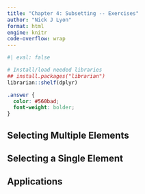 ```yaml
---
title: "Chapter 4: Subsetting -- Exercises"
author: "Nick J Lyon"
format: html
engine: knitr
code-overflow: wrap
---
```


```r
#| eval: false

# Install/load needed libraries
## install.packages("librarian")
librarian::shelf(dplyr)
```

```scss
.answer { 
  color: #560bad;
  font-weight: bolder;
}
```

## Selecting Multiple Elements



## Selecting a Single Element




## Applications



